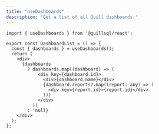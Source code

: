 ```yaml
---
title: "useDashboards"
description: "Get a list of all Quill dashboards."
---
```


```
import { useDashboards } from '@quillsql/react';

export const DashboardList = () => {
  const { dashboards } = useDashboards();
  return (
    <div>
      {dashboards
        ? dashboards.map((dashboard) => (
            <div key={dashboard.id}>
              <div>{dashboard.name}</div>
              {dashboard.reports?.map((report: any) => (
                <div key={report.id}>{report.id}</div>
              ))}
            </div>
          ))
        : 'null}
    </div>
  );
};
```
